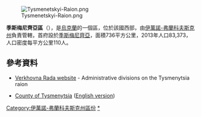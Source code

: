[[Image:Tysmenetskyi-Raion.png|right]]

'''季斯梅尼齊亞區'''（{{lang-uk|Тисменицький район}}），是[[烏克蘭|烏克蘭]]的一個區，位於該國西部，由[[伊萬諾-弗蘭科夫斯克州|伊萬諾-弗蘭科夫斯克州]]負責管轄，首府設於[[季斯梅尼齊亞|季斯梅尼齊亞]]，面積736平方公里，2013年人口83,373，人口密度每平方公里110人。

{{Coord|48|54|56|N|24|49|39|E|display=title}}

==參考資料==
*{{uk icon}} [https://web.archive.org/web/20071001043619/http://gska2.rada.gov.ua:7777/pls/z7502/A008?rdat1=02.02.2006&rf7571=14246 Verkhovna Rada website] - Administrative divisions on the Tysmenytsia raion
*[https://web.archive.org/web/20061002113943/http://worsten.org/galicio/tysmienica/weod_tysmienica.htm County of Tysmenytsia] ([https://web.archive.org/web/20060815235124/http://worsten.org/galicio/indeksoj_gal/en_gal.htm English version])

{{DEFAULTSORT:Тисменицький район}}
[[Category:伊萬諾-弗蘭科夫斯克州區份|Category:伊萬諾-弗蘭科夫斯克州區份]]
[[Category:季斯梅尼齊亞區|*]]


{{IvanoFrankivsk-geo-stub}}